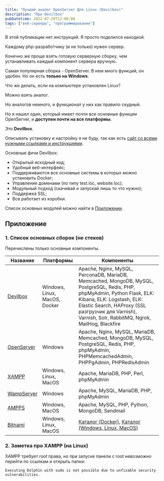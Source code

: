 ```yaml
---
title: "Лучший аналог OpenServer Для Linux (Devilbox)"
description: "Про Devilbox"
pubDatetime: 2022-07-29T12:00:00
tags: ["веб-серверы", "программирование"]
---
```



<Alert>В этой публикации нет инструкций. Я просто поделился находкой.</Alert>

Каждому php-разработчику (и не только) нужен сервер.

Конечно же проще взять готовую серверную сборку, чем устанавливать каждый компонент сервера вручную.

Самая популярная сборка - OpenServer. В нем много функций, он удобен. Но он есть **только на Windows**.

Что же делать, если на компьютере установлен Linux?

Можно взять аналог.

Но аналогов немного, и функционал у них как правило скудный.

Но я нашел один, который имеет почти все основные функции OpenServer, и **доступен почти на все платформы**.

Это **Devilbox**.

Описывать установку и настройку я не буду, так как есть [сайт со всеми нужными ссылками и инструкциями](http://devilbox.org/).

Основные фичи Devilbox:

- Открытый исходный код;
- Удобный веб-интерфейс;
- Поддерживаются все основные системы в которых можно установить Docker;
- Управление доменами (по типу test.loc, website.loc);
- Модульный подход (скачивай и запускай лишь то что нужно);
- Поддержка SSL;
- Все работает из коробки.

Список основных модулей можно найти в [Приложении](#приложение).

## Приложение

### 1. Список основных сборок (не стеков)

<Alert>Перечислены только основные компоненты.</Alert>

| Название                                  | Платформы                     | Компоненты                                                                                                                                                                                                                                                       |
| ----------------------------------------- | ----------------------------- | ---------------------------------------------------------------------------------------------------------------------------------------------------------------------------------------------------------------------------------------------------------------- |
| [Devilbox](http://devilbox.org/)          | Windows, Linux, MacOS, Docker | Apache, Nginx, MySQL, PerconaDB, MariaDB, Memcached, MongoDB, MySQL, PostgreSQL, Redis, PHP, phpMyAdmin, Python Flask, ELK: Kibana, ELK: Logstash, ELK: Elastic Search, HAProxy (SSL разгрузчик для Varnish), Varnish, Solr, RabbitMQ, Ngrok, MailHog, Blackfire |
| [OpenServer](https://ospanel.io/)         | Windows                       | Apache, Nginx, MySQL, MariaDB, Memcached, MongoDB, MySQL, PostgreSQL, Redis, PHP, phpMyAdmin, PHPMemcachedAdmin, PHPPgAdmin, PHPRedisAdmin                                                                                                                       |
| [XAMPP](https://www.apachefriends.org/)   | Windows, Linux, MacOS         | Apache, MariaDB, PHP, Perl, phpMyAdmin                                                                                                                                                                                                                           |
| [WampServer](https://www.wampserver.com/) | Windows                       | Apache, MySQL, MariaDB, PHP, phpMyAdmin                                                                                                                                                                                                                          |
| [AMPPS](https://www.ampps.com/)           | Windows, MacOS                | Apache, MySQL, PHP, Python, MongoDB, Sendmail                                                                                                                                                                                                                    |
| [Bitnami](https://bitnami.com/)           | Windows, Linux, MacOS         | [Каталог (Docker)](https://bitnami.com/stacks/containers), [Каталог (Windows, Linux, MacOS)](https://bitnami.com/stacks/installer)                                                                                                                               |

### 2. Заметка про XAMPP (на Linux)

XAMPP требует root права, но при запуске панели с root невозможно перейти по ссылкам и открыть папки:

```plaintext
Executing Dolphin with sudo is not possible due to unfixable security vulnerabilities.
```
